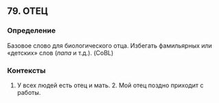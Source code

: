 ## 79. ОТЕЦ
### Определение
Базовое слово для биологического отца. Избегать фамильярных или «детских» слов (<i>папа </i>и т.д.). (CoBL)

### Контексты
1. У всех людей есть отец и мать. 2. Мой отец поздно приходит с работы.

